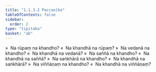 ```yaml
---
title: "1.1.3.2 Paccanīka"
tableOfContents: false
sidebar:
  order: 2
type: "tipitaka"
basket: "ab"
---
```



<DynamicBreadcrumb />

<Division number="15">

<Paragraph number="113">
»  Na rūpaṃ na khandho?
</Paragraph>

<Paragraph number="114">
«  Na khandhā na rūpaṃ?
</Paragraph>

<Paragraph number="115">
»  Na vedanā na khandho?
</Paragraph>

<Paragraph number="116">
«  Na khandhā na vedanā?
</Paragraph>

<Paragraph number="117">
»  Na saññā na khandho?
</Paragraph>

<Paragraph number="118">
«  Na khandhā na saññā?
</Paragraph>

<Paragraph number="119">
»  Na saṅkhārā na khandho?
</Paragraph>

<Paragraph number="120">
«  Na khandhā na saṅkhārā?
</Paragraph>

<Paragraph number="121">
»  Na viññāṇaṃ na khandho?
</Paragraph>

<Paragraph number="122">
«  Na khandhā na viññāṇaṃ?
</Paragraph>
</Division>